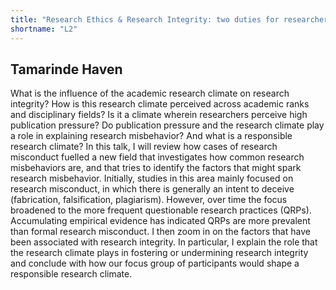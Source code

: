 ```yaml
---
title: "Research Ethics & Research Integrity: two duties for researchers"
shortname: "L2"
---
```


## Tamarinde Haven

What is the influence of the academic research climate on research integrity? How is this research climate perceived across academic ranks and disciplinary fields? Is it a climate wherein researchers perceive high publication pressure? Do publication pressure and the research climate play a role in explaining research misbehavior? And what is a responsible research climate? In this talk, I will review how cases of research misconduct fuelled a new field that investigates how common research misbehaviors are, and that tries to identify the factors that might spark research misbehavior. Initially, studies in this area mainly focused on research misconduct, in which there is generally an intent to deceive (fabrication, falsification, plagiarism). However, over time the focus broadened to the more frequent questionable research practices (QRPs). Accumulating empirical evidence has indicated QRPs are more prevalent than formal research misconduct. I then zoom in on the factors that have been associated with research integrity. In particular, I explain the role that the research climate plays in fostering or undermining research integrity and conclude with how our focus group of participants would shape a responsible research climate.
